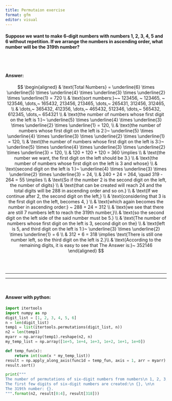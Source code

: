 ```yaml
---
title: Permutaion exercise
format: gfm
editor: visual
---
```



#### Suppose we want to make 6-digit numbers with numbers 1, 2, 3, 4, 5 and 6 without repetition. If we arrange the numbers in ascending order, what number will be the 319th number?

<br><br>

#### Answer: 

$$
\begin{aligned}
& \text{Total Numbers} = \underline{6} \times \underline{5} \times \underline{4} \times \underline{3} \times \underline{2} \times \underline{1} = 720 \\
& \text{sort numbers:}~~ 123456, ~ 123465, ~ 123546, \dots,~ 165432, 213456, 213465, \dots,~ 265431, 312456, 312465,   \\
& \dots,~ 365432, 412356, \dots,~ 465432, 512346, \dots,~ 565432, 612345, \dots,~ 654321 \\
& \text{the number of numbers whose first digit on the left is 1:}~ \underline{5} \times \underline{4} \times \underline{3} \times \underline{2} \times \underline{1} = 120, \\
& \text{the number of numbers whose first digit on the left is 2:}~ \underline{5} \times \underline{4} \times \underline{3} \times \underline{2} \times \underline{1} = 120, \\
& \text{the number of numbers whose first digit on the left is 3:}~ \underline{5} \times \underline{4} \times \underline{3} \times \underline{2} \times \underline{3} = 120, \\
& 120 + 120 + 120 = 360 \implies \\
& \text{the number we want, the first digit on the left should be 3.} \\ 
& \text{the number of numbers whose first digit on the left is 3 and whose} \\ 
& \text{second digit on the left is 1:}~ \underline{4} \times \underline{3} \times \underline{2} \times \underline{3} = 24, \\
& 240 + 24 = 264, \quad 319 - 264 = 55 \implies  \\
& \text{So if the number 2 is the second digit on the left, the number of digits} \\
& \text{that can be created will reach 24 and the total digits will be 288 in ascending order and so on.} \\
& \text{If we continue after 2, the second digit on the left,} \\
& \text{considering that 3 is the first digit on the left, becomes 4, } \\
& \text{which again becomes the number in ascending order:} ~ 288 + 24 = 312 \\
& \text{we see that there are still 7 numbers left to reach the 319th number,}\\
& \text{so the second digit on the left side of the said number must be 5.} \\
& \text{The number of numbers whose first digit on the left is 3, second digit on the} \\
& \text{left is 5, and third digit on the left is 1:}~ \underline{3} \times \underline{2} \times \underline{1} = 6 \\
& 312 + 6 = 318 \implies \text{There is still one number left, so the third digit on the left is 2.}\\
& \text{According to the remaining digits, it is easy to see that The Answer is:}~ 352146
\end{aligned}
$$


<br><br>

<hr><hr>

<br>



#### Answer with python: 


```python
import itertools
import numpy as np
digit_list = [1, 2, 3, 4, 5, 6]
n = len(digit_list)
temp1 = list(itertools.permutations(digit_list, n))
n2 = len(temp1)
myarr = np.array(temp1).reshape(n2, n)
my_temp_list = np.array([1e+5, 1e+4, 1e+3, 1e+2, 1e+1, 1e+0])

def temp_fun(x):
    return int(sum(x * my_temp_list))
result = np.apply_along_axis(func1d = temp_fun, axis = 1, arr = myarr)
result.sort()

print(""" 
The number of permutations of six-digit numbers from numbers\n 1, 2, 3, 4, 5 and 6: {}, \n\n 
The first few digits of six-digit numbers are created:\n {}, \n\n
The 319th number: {}.
""".format(n2, result[0:4], result[318]))

```